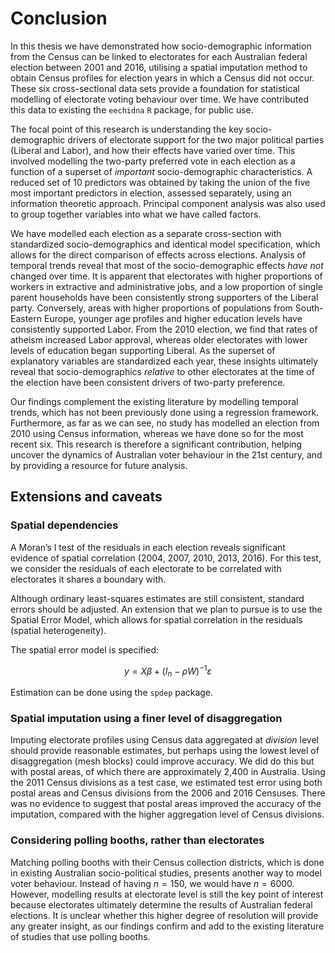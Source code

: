 # Conclusion {#ch:Conclusion}

In this thesis we have demonstrated how socio-demographic information from the Census can be linked to electorates for each Australian federal election between 2001 and 2016, utilising a spatial imputation method to obtain Census profiles for election years in which a Census did not occur. These six cross-sectional data sets provide a foundation for statistical modelling of electorate voting behaviour over time. We have contributed this data to existing the `eechidna` `R` package, for public use.

The focal point of this research is understanding the key socio-demographic drivers of electorate support for the two major political parties (Liberal and Labor), and how their effects have varied over time. This involved modelling the two-party preferred vote in each election as a function of a superset of *important* socio-demographic characteristics. A reduced set of 10 predictors was obtained by taking the union of the five most important predictors in election, assessed separately, using an information theoretic approach. Principal component analysis was also used to group together variables into what we have called factors. 

We have modelled each election as a separate cross-section with standardized socio-demographics and identical model specification, which allows for the direct comparison of effects across elections. Analysis of temporal trends reveal that most of the socio-demographic effects *have not* changed over time. It is apparent that electorates with higher proportions of workers in extractive and administrative jobs, and a low proportion of single parent households have been consistently strong supporters of the Liberal party. Conversely, areas with higher proportions of populations from South-Eastern Europe, younger age profiles and higher education levels have consistently supported Labor. From the 2010 election, we find that rates of atheism increased Labor approval, whereas older electorates with lower levels of education began supporting Liberal. As the superset of explanatory variables are standardized each year, these insights ultimately reveal that socio-demographics  *relative* to other electorates at the time of the election have been consistent drivers of two-party preference.

Our findings complement the existing literature by modelling temporal trends, which has not been previously done using a regression framework. Furthermore, as far as we can see, no study has modelled an election from 2010 using Census information, whereas we have done so for the most recent six. This research is therefore a significant contribution, helping uncover the dynamics of Australian voter behaviour in the 21st century, and by providing a resource for future analysis.

## Extensions and caveats

### Spatial dependencies
A Moran's I test of the residuals in each election reveals significant evidence of spatial correlation (2004, 2007, 2010, 2013, 2016). For this test, we consider the residuals of each electorate to be correlated with electorates it shares a boundary with.

\begin{table}[!htbp] \centering 
\normalsize
\begin{tabular}{@{\extracolsep{5pt}}lcccccc} 
\\[-1.8ex]\hline 
\hline \\[-1.8ex] 
 & \multicolumn{6}{c}{\textit{P value of Moran's I test: spatial correlation in errors}} \\ 
\cline{2-7}
\\[-1.8ex] & 2001 & 2004 & 2007 & 2010 & 2013 & 2016 \\ 
\hline \\[-1.8ex] 
\bf{p value} & 0.948 & 0.015 & 0.203 & 0.000 & 0.007 & 0.000 \\ 
\hline 
\hline \\[-1.8ex] 
\end{tabular} 
\end{table}

Although ordinary least-squares estimates are still consistent, standard errors should be adjusted. An extension that we plan to pursue is to use the Spatial Error Model, which allows for spatial correlation in the residuals (spatial heterogeneity).

The spatial error model is specified:

$$y = X \beta + (I_n-\rho W)^{-1}\varepsilon$$

Estimation can be done using the `spdep` package.

### Spatial imputation using a finer level of disaggregation
Imputing electorate profiles using Census data aggregated at *division* level should provide reasonable estimates, but perhaps using the lowest level of disaggregation (mesh blocks) could improve accuracy. We did do this but with postal areas, of which there are approximately 2,400 in Australia. Using the 2011 Census divisions as a test case, we estimated test error using both postal areas and Census divisions from the 2006 and 2016 Censuses. There was no evidence to suggest that postal areas improved the accuracy of the imputation, compared with the higher aggregation level of Census divisions.

### Considering polling booths, rather than electorates
Matching polling booths with their Census collection districts, which is done in existing Australian socio-political studies, presents another way to model voter behaviour. Instead of having $n=150$, we would have $n=6000$. However, modelling results at electorate level is still the key point of interest because electorates ultimately determine the results of Australian federal elections. It is unclear whether this higher degree of resolution will provide any greater insight, as our findings confirm and add to the existing literature of studies that use polling booths.
